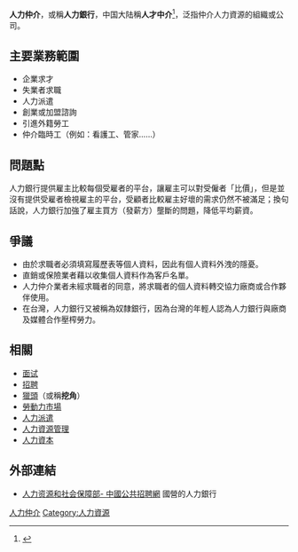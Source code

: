 {{noteTA
|1=zh-cn:中介;zh-tw:仲介;
}}
{{globalize|area=[[台灣|台灣]]}}
'''人力仲介'''，或稱'''人力銀行'''，中国大陆稱'''人才中介'''<ref>{{Cite web |url=http://www.mohrss.gov.cn/SYrlzyhshbzb/zcfg/flfg/gz/201601/t20160118_232016.html |title=设立中外合资人才中介服务机构及其业务范围的审批 |accessdate=2019-10-19 |archive-date=2016-05-21 |archive-url=https://web.archive.org/web/20160521051559/http://www.mohrss.gov.cn/SYrlzyhshbzb/zcfg/flfg/gz/201601/t20160118_232016.html |dead-url=no }}</ref>，泛指仲介人力資源的組織或公司。

== 主要業務範圍 ==
* 企業求才
* 失業者求職
* 人力派遣
* 創業或加盟諮詢
* 引進外籍勞工
* 仲介臨時工（例如：看護工、管家……）

== 問題點 ==
人力銀行提供雇主比較每個受雇者的平台，讓雇主可以對受僱者「比價」，但是並沒有提供受雇者檢視雇主的平台，受顧者比較雇主好壞的需求仍然不被滿足；換句話說，人力銀行加強了雇主買方（發薪方）壟斷的問題，降低平均薪資。

== 爭議 ==
* 由於求職者必須填寫履歷表等個人資料，因此有個人資料外洩的隱憂。
* 直銷或保險業者藉以收集個人資料作為客戶名單。
* 人力仲介業者未經求職者的同意，將求職者的個人資料轉交協力廠商或合作夥伴使用。
* 在台灣，人力銀行又被稱為奴隸銀行，因為台灣的年輕人認為人力銀行與廠商及媒體合作壓榨勞力。

== 相關 ==
* [[面试|面试]]
* [[招聘|招聘]]
* [[獵頭|獵頭]]（或稱'''挖角'''）
* [[勞動力市場|勞動力市場]]
* [[人力派遣|人力派遣]]
* [[人力資源管理|人力資源管理]]
* [[人力資本|人力資本]]

== 外部連結 ==
*[http://job.mohrss.gov.cn/ 人力资源和社会保障部- 中國公共招聘網] {{Wayback|url=http://job.mohrss.gov.cn/ |date=20210205154819 }} 國營的人力銀行
[[Category:人力仲介|]]
[[Category:人力資源|Category:人力資源]]